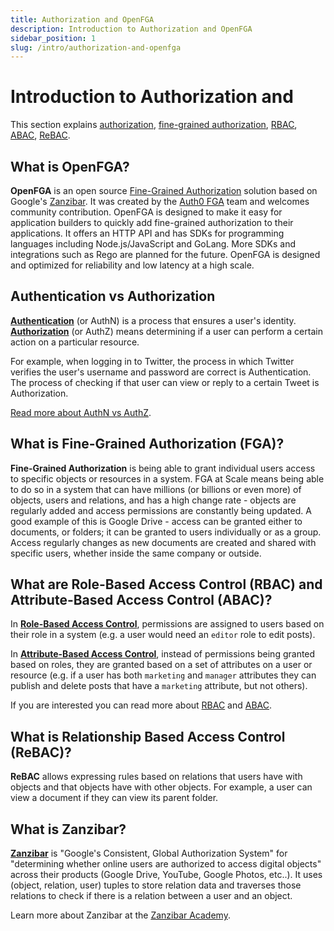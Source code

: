 ```yaml
---
title: Authorization and OpenFGA
description: Introduction to Authorization and OpenFGA
sidebar_position: 1
slug: /intro/authorization-and-openfga
---
```



# Introduction to Authorization and <ProductName format={ProductNameFormat.LongForm}/>

<DocumentationNotice />

This section explains [authorization](#what-is-authorization), [fine-grained authorization](#what-is-fine-grained-authorization-fga), [RBAC](#what-are-role-based-access-control-rbac-and-attribute-based-access-control-abac), [ABAC](#what-are-role-based-access-control-rbac-and-attribute-based-access-control-abac), [ReBAC](#what-is-relationship-based-access-control-rebac).

## What is OpenFGA?

**OpenFGA** is an open source [Fine-Grained Authorization](#what-is-fine-grained-authorization-fga) solution based on Google's [Zanzibar](#what-is-zanzibar). It was created by the [Auth0 FGA](https://docs.fga.dev/) team and welcomes community contribution. OpenFGA is designed to make it easy for application builders to quickly add fine-grained authorization to their applications. It offers an HTTP API and has SDKs for programming languages including Node.js/JavaScript and GoLang. More SDKs and integrations such as Rego are planned for the future. OpenFGA is designed and optimized for reliability and low latency at a high scale.

<Playground intro={true} />

## Authentication vs Authorization

[**Authentication**](https://auth0.com/intro-to-iam/what-is-authentication/) (or AuthN) is a process that ensures a user's identity. [**Authorization**](https://en.wikipedia.org/wiki/Authorization) (or AuthZ) means determining if a user can perform a certain action on a particular resource.

For example, when logging in to Twitter, the process in which Twitter verifies the user's username and password are correct is Authentication. The process of checking if that user can view or reply to a certain Tweet is Authorization.

[Read more about AuthN vs AuthZ](https://www.okta.com/identity-101/authentication-vs-authorization/).

## What is Fine-Grained Authorization (FGA)?

**Fine-Grained Authorization** is being able to grant individual users access to specific objects or resources in a system. FGA at Scale means being able to do so in a system that can have millions (or billions or even more) of objects, users and relations, and has a high change rate - objects are regularly added and access permissions are constantly being updated. A good example of this is Google Drive - access can be granted either to documents, or folders; it can be granted to users individually or as a group. Access regularly changes as new documents are created and shared with specific users, whether inside the same company or outside.

## What are Role-Based Access Control (RBAC) and Attribute-Based Access Control (ABAC)?

In [**Role-Based Access Control**](https://en.wikipedia.org/wiki/Role-based_access_control), permissions are assigned to users based on their role in a system (e.g. a user would need an `editor` role to edit posts).

In [**Attribute-Based Access Control**](https://en.wikipedia.org/wiki/Attribute-based_access_control), instead of permissions being granted based on roles, they are granted based on a set of attributes on a user or resource (e.g. if a user has both `marketing` and `manager` attributes they can publish and delete posts that have a `marketing` attribute, but not others).

If you are interested you can read more about [RBAC](https://auth0.com/docs/authorization/rbac) and [ABAC](https://www.okta.com/blog/2020/09/attribute-based-access-control-abac/).

## What is Relationship Based Access Control (ReBAC)?

**ReBAC** allows expressing rules based on relations that users have with objects and that objects have with other objects. For example, a user can view a document if they can view its parent folder.

## What is Zanzibar?

**[Zanzibar](https://research.google/pubs/pub48190/)** is "Google's Consistent, Global Authorization System" for "determining whether online users are authorized to access digital objects" across their products (Google Drive, YouTube, Google Photos, etc..). It uses (object, relation, user) tuples to store relation data and traverses those relations to check if there is a relation between a user and an object.

Learn more about Zanzibar at the [Zanzibar Academy](https://zanzibar.academy).
